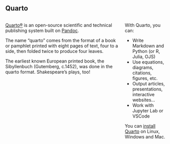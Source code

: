 ## Quarto

:::: {.columns}

::: {.column}

[Quarto®](https://www.quarto.org) is an open-source scientific and technical publishing system built on [Pandoc](https://pandoc.org/).

The name "quarto" comes from the format of a book or pamphlet printed with eight pages of text, four to a side, then folded twice to produce four leaves.

The earliest known European printed book, the Sibyllenbuch (Gutemberg, c.1452), was done in the quarto format. Shakespeare's plays, too!

:::
::: {.column}

With Quarto, you can:

- Write Markdown and Python (or R, Julia, OJS)
- Use equations, diagrams, citations, figures, etc.
- Output articles, presentations, interactive websites...
- Work with Jupyter Lab or VSCode

You can [install Quarto](https://quarto.org/docs/get-started/) on Linux, Windows and Mac.

:::

::::